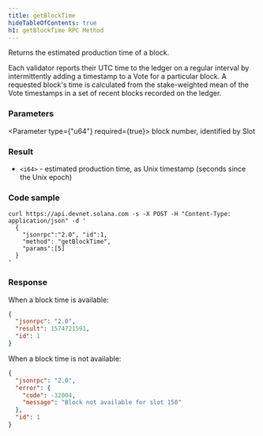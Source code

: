 ```yaml
---
title: getBlockTime
hideTableOfContents: true
h1: getBlockTime RPC Method
---
```


Returns the estimated production time of a block.

<Callout type="info">
  Each validator reports their UTC time to the ledger on a regular interval by
  intermittently adding a timestamp to a Vote for a particular block. A
  requested block's time is calculated from the stake-weighted mean of the Vote
  timestamps in a set of recent blocks recorded on the ledger.
</Callout>

<DocSideBySide>

<DocLeftSide>

### Parameters

<Parameter type={"u64"} required={true}>
  block number, identified by Slot
</Parameter>

### Result

- `<i64>` - estimated production time, as Unix timestamp (seconds since the Unix
  epoch)

</DocLeftSide>

<DocRightSide>

### Code sample

```shell
curl https://api.devnet.solana.com -s -X POST -H "Content-Type: application/json" -d '
  {
    "jsonrpc":"2.0", "id":1,
    "method": "getBlockTime",
    "params":[5]
  }
'
```

### Response

When a block time is available:

```json
{
  "jsonrpc": "2.0",
  "result": 1574721591,
  "id": 1
}
```

When a block time is not available:

```json
{
  "jsonrpc": "2.0",
  "error": {
    "code": -32004,
    "message": "Block not available for slot 150"
  },
  "id": 1
}
```

</DocRightSide>
</DocSideBySide>
